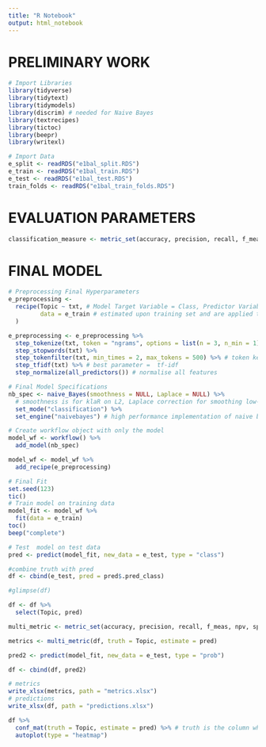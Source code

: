 ```yaml
---
title: "R Notebook"
output: html_notebook
---
```


# PRELIMINARY WORK

```r
# Import Libraries
library(tidyverse)
library(tidytext)
library(tidymodels)
library(discrim) # needed for Naive Bayes
library(textrecipes)
library(tictoc)
library(beepr)
library(writexl)
```

```r
# Import Data
e_split <- readRDS("e1bal_split.RDS")
e_train <- readRDS("e1bal_train.RDS")
e_test <- readRDS("e1bal_test.RDS")
train_folds <- readRDS("e1bal_train_folds.RDS")
```

# EVALUATION PARAMETERS

```r
classification_measure <- metric_set(accuracy, precision, recall, f_meas, roc_auc, npv, specificity)
```

# FINAL MODEL

```r
# Preprocessing Final Hyperparameters
e_preprocessing <-
  recipe(Topic ~ txt, # Model Target Variable = Class, Predictor Variable = Txt
         data = e_train # estimated upon training set and are applied the same way on the test set
  )

e_preprocessing <- e_preprocessing %>%
  step_tokenize(txt, token = "ngrams", options = list(n = 3, n_min = 1)) %>% # n-gram tokeniser best = unigrams, bigrams and trigrams
  step_stopwords(txt) %>% 
  step_tokenfilter(txt, min_times = 2, max_tokens = 500) %>% # token keeper/ remover, best = 2500
  step_tfidf(txt) %>% # best parameter =  tf-idf
  step_normalize(all_predictors()) # normalise all features
```

```r
# Final Model Specifications
nb_spec <- naive_Bayes(smoothness = NULL, Laplace = NULL) %>%
  # smoothness is for klaR on L2, Laplace correction for smoothing low-frequency counts
  set_mode("classification") %>%
  set_engine("naivebayes") # high performance implementation of naive bayes

# Create workflow object with only the model
model_wf <- workflow() %>%
  add_model(nb_spec)

model_wf <- model_wf %>%
  add_recipe(e_preprocessing)
```

```r
# Final Fit
set.seed(123)
tic()
# Train model on training data 
model_fit <- model_wf %>%
  fit(data = e_train)
toc()
beep("complete")
```

```r
# Test  model on test data
pred <- predict(model_fit, new_data = e_test, type = "class")
```

```r
#combine truth with pred
df <- cbind(e_test, pred = pred$.pred_class)
```

```r
#glimpse(df)
```

```r
df <- df %>%
  select(Topic, pred)
```

```r
multi_metric <- metric_set(accuracy, precision, recall, f_meas, npv, specificity)
```

```r
metrics <- multi_metric(df, truth = Topic, estimate = pred)
```

```r
pred2 <- predict(model_fit, new_data = e_test, type = "prob")
```

```r
df <- cbind(df, pred2)
```

```r
# metrics
write_xlsx(metrics, path = "metrics.xlsx")
# predictions
write_xlsx(df, path = "predictions.xlsx")
```

```r
df %>%
  conf_mat(truth = Topic, estimate = pred) %>% # truth is the column which contains target labels
  autoplot(type = "heatmap")
```

